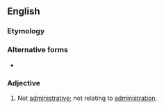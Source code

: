 ==English==

===Etymology===
{{prefix|en|non|administrative}}

===Alternative forms===
* {{l|en|non-administrative}}

===Adjective===
{{en-adj|-}}

# Not [[administrative]]; not relating to [[administration]].